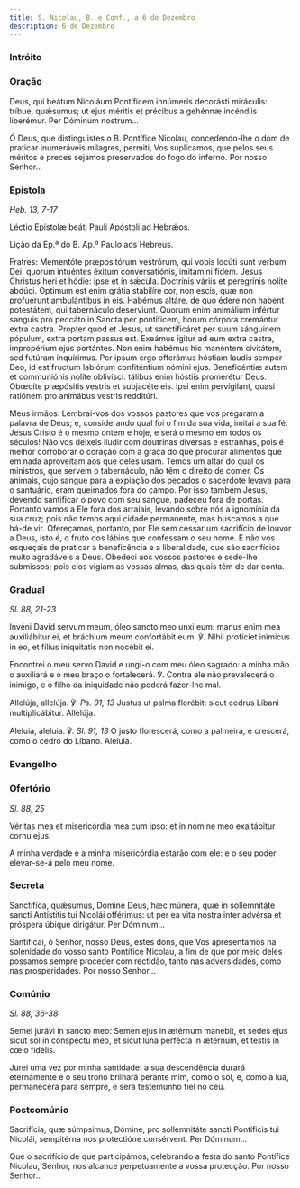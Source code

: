 ```yaml
---
title: S. Nicolau, B. e Conf., a 6 de Dezembro
description: 6 de Dezembro
---
```



### Intróito

<LinkCard
  title="Intróito Mártir Pontífice"
  href="/missal/comum/2martirpontificeforapascal#intróito"
/>

### Oração

<div class="side-by-side not-content">

Deus, qui beátum Nicoláum Pontíficem innúmeris decorásti miráculis: tríbue, quǽsumus; ut ejus méritis et précibus a gehénnæ incéndiis liberémur. Per Dóminum nostrum...

Ó Deus, que distinguistes o B. Pontífice Nicolau, concedendo-lhe o dom de praticar inumeráveis milagres, permiti, Vos suplicamos, que pelos seus méritos e preces sejamos preservados do fogo do inferno. Por nosso Senhor...

</div>

### Epístola

<em>Heb. 13, 7-17</em>

<div class="side-by-side not-content">

Léctio Epístolæ beáti Pauli Apóstoli ad Hebrǽos.

Lição da Ep.ª do B. Ap.º Paulo aos Hebreus.

Fratres: Mementóte præpositórum vestrórum, qui vobis locúti sunt verbum Dei: quorum intuéntes éxitum conversatiónis, imitámini fidem. Jesus Christus heri et hódie: ipse et in sǽcula. Doctrínis váriis et peregrínis nolíte abdúci. Optimum est enim grátia stabilíre cor, non escis, quæ non profuérunt ambulántibus in eis. Habémus altáre, de quo édere non habent potestátem, qui tabernáculo deserviunt. Quorum enim animálium infértur sanguis pro peccáto in Sancta per pontíficem, horum córpora cremántur extra castra. Propter quod et Jesus, ut sanctificáret per suum sánguinem pópulum, extra portam passus est. Exeámus ígitur ad eum extra castra, impropérium ejus portántes. Non enim habémus hic manéntem civitátem, sed futúram inquírimus. Per ipsum ergo offerámus hóstiam laudis semper Deo, id est fructum labiórum confiténtium nómini ejus. Beneficéntiæ autem et communiónis nolíte oblivísci: tálibus enim hóstiis promerétur Deus. Obœdíte præpósitis vestris et subjacéte eis. Ipsi enim pervígilant, quasi ratiónem pro animábus vestris redditúri.

Meus irmãos: Lembrai-vos dos vossos pastores que vos pregaram a palavra de Deus; e, considerando qual foi o fim da sua vida, imitai a sua fé. Jesus Cristo é o mesmo ontem e hoje, e será o mesmo em todos os séculos! Não vos deixeis iludir com doutrinas diversas e estranhas, pois é melhor corroborar o coração com a graça do que procurar alimentos que em nada aproveitam aos que deles usam. Temos um altar do qual os ministros, que servem o tabernáculo, não têm o direito de comer. Os animais, cujo sangue para a expiação dos pecados o sacerdote levava para o santuário, eram queimados fora do campo. Por isso também Jesus, devendo santificar o povo com seu sangue, padeceu fora de portas. Portanto vamos a Ele fora dos arraiais, levando sobre nós a ignomínia da sua cruz; pois não temos aqui cidade permanente, mas buscamos a que há-de vir. Ofereçamos, portanto, por Ele sem cessar um sacrifício de louvor a Deus, isto é, o fruto dos lábios que confessam o seu nome. E não vos esqueçais de praticar a beneficência e a liberalidade, que são sacrifícios muito agradáveis a Deus. Obedeci aos vossos pastores e sede-lhe submissos; pois elos vigiam as vossas almas, das quais têm de dar conta.

</div>

### Gradual

<em>Sl. 88, 21-23</em>

<div class="side-by-side not-content">

Invéni David servum meum, óleo sancto meo unxi eum: manus enim mea auxiliábitur ei, et bráchium meum confortábit eum. ℣. Nihil profíciet inimícus in eo, et fílius iniquitátis non nocébit ei.

Encontrei o meu servo David e ungi-o com meu óleo sagrado: a minha mão o auxiliará e o meu braço o fortalecerá. ℣. Contra ele não prevalecerá o inimigo, e o filho da iniquidade não poderá fazer-lhe mal.

Allelúja, allelúja. ℣. <em>Ps. 91, 13</em> Justus ut palma florébit: sicut cedrus Líbani multiplicábitur. Allelúja.

Aleluia, aleluia. ℣. <em>Sl. 91, 13</em> O justo florescerá, como a palmeira, e crescerá, como o cedro do Líbano. Aleluia.

</div>

### Evangelho

<LinkCard
  title="Evangelho Confessores Pontífices"
  href="/missal/comum/11confessorespontifices1#evangelho"
/>

### Ofertório

<em>Sl. 88, 25</em>

<div class="side-by-side not-content">

Véritas mea et misericórdia mea cum ipso: et in nómine meo exaltábitur cornu ejus.

A minha verdade e a minha misericórdia estarão com ele: e o seu poder elevar-se-á pelo meu nome.

</div>

### Secreta

<div class="side-by-side not-content">

Sanctífica, quǽsumus, Dómine Deus, hæc múnera, quæ in sollemnitáte sancti Antístitis tui Nicolái offérimus: ut per ea vita nostra inter advérsa et próspera úbique dirigátur. Per Dóminum...

Santificai, ó Senhor, nosso Deus, estes dons, que Vos apresentamos na solenidade do vosso santo Pontífice Nicolau, a fim de que por meio deles possamos sempre proceder com rectidão, tanto nas adversidades, como nas prosperidades. Por nosso Senhor...

</div>

### Comúnio

<em>Sl. 88, 36-38</em>

<div class="side-by-side not-content">

Semel jurávi in sancto meo: Semen ejus in ætérnum manebit, et sedes ejus sicut sol in conspéctu meo, et sicut luna perfécta in ætérnum, et testis in cœlo fidélis.

Jurei uma vez por minha santidade: a sua descendência durará eternamente e o seu trono brilhará perante mim, como o sol, e, como a lua, permanecerá para sempre, e será testemunho fiel no céu.

</div>

### Postcomúnio

<div class="side-by-side not-content">

Sacrifícia, quæ súmpsimus, Dómine, pro sollemnitáte sancti Pontíficis tui Nicolái, sempitérna nos protectióne consérvent. Per Dóminum...

Que o sacrifício de que participámos, celebrando a festa do santo Pontífice Nicolau, Senhor, nos alcance perpetuamente a vossa protecção. Por nosso Senhor...

</div>
